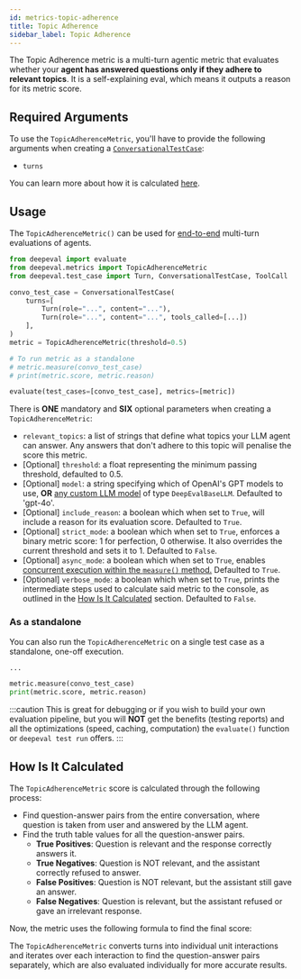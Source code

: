 ```yaml
---
id: metrics-topic-adherence
title: Topic Adherence
sidebar_label: Topic Adherence
---
```


<head>
  <link
    rel="canonical"
    href="https://deepeval.com/docs/metrics-topic-adherence"
  />
</head>


<MetricTagsDisplayer usesLLMs={true} multiTurn={true} agent={true} referenceless={true} />

The Topic Adherence metric is a multi-turn agentic metric that evaluates whether your **agent has answered questions only if they adhere to relevant topics**. It is a self-explaining eval, which means it outputs a reason for its metric score.

## Required Arguments

To use the `TopicAdherenceMetric`, you'll have to provide the following arguments when creating a [`ConversationalTestCase`](https://www.deepeval.com/docs/evaluation-multiturn-test-cases):

- `turns`

You can learn more about how it is calculated [here](#how-is-it-calculated).

## Usage

The `TopicAdherenceMetric()` can be used for [end-to-end](/docs/evaluation-end-to-end-llm-evals) multi-turn evaluations of agents.

```python
from deepeval import evaluate
from deepeval.metrics import TopicAdherenceMetric
from deepeval.test_case import Turn, ConversationalTestCase, ToolCall

convo_test_case = ConversationalTestCase(
    turns=[
        Turn(role="...", content="..."), 
        Turn(role="...", content="...", tools_called=[...])
    ],
)
metric = TopicAdherenceMetric(threshold=0.5)

# To run metric as a standalone
# metric.measure(convo_test_case)
# print(metric.score, metric.reason)

evaluate(test_cases=[convo_test_case], metrics=[metric])
```

There is **ONE** mandatory and **SIX** optional parameters when creating a `TopicAdherenceMetric`:

- `relevant_topics`: a list of strings that define what topics your LLM agent can answer. Any answers that don't adhere to this topic will penalise the score this metric.
- [Optional] `threshold`: a float representing the minimum passing threshold, defaulted to 0.5.
- [Optional] `model`: a string specifying which of OpenAI's GPT models to use, **OR** [any custom LLM model](/docs/metrics-introduction#using-a-custom-llm) of type `DeepEvalBaseLLM`. Defaulted to 'gpt-4o'.
- [Optional] `include_reason`: a boolean which when set to `True`, will include a reason for its evaluation score. Defaulted to `True`.
- [Optional] `strict_mode`: a boolean which when set to `True`, enforces a binary metric score: 1 for perfection, 0 otherwise. It also overrides the current threshold and sets it to 1. Defaulted to `False`.
- [Optional] `async_mode`: a boolean which when set to `True`, enables [concurrent execution within the `measure()` method.](/docs/metrics-introduction#measuring-a-metric-in-async) Defaulted to `True`.
- [Optional] `verbose_mode`: a boolean which when set to `True`, prints the intermediate steps used to calculate said metric to the console, as outlined in the [How Is It Calculated](#how-is-it-calculated) section. Defaulted to `False`.

### As a standalone

You can also run the `TopicAdherenceMetric` on a single test case as a standalone, one-off execution.

```python
...

metric.measure(convo_test_case)
print(metric.score, metric.reason)
```

:::caution
This is great for debugging or if you wish to build your own evaluation pipeline, but you will **NOT** get the benefits (testing reports) and all the optimizations (speed, caching, computation) the `evaluate()` function or `deepeval test run` offers.
:::

## How Is It Calculated

The `TopicAdherenceMetric` score is calculated through the following process:

- Find question-answer pairs from the entire conversation, where question is taken from user and answered by the LLM agent.
- Find the truth table values for all the question-answer pairs.
    - **True Positives**: Question is relevant and the response correctly answers it.
    - **True Negatives**: Question is NOT relevant, and the assistant correctly refused to answer.
    - **False Positives**: Question is NOT relevant, but the assistant still gave an answer.
    - **False Negatives**: Question is relevant, but the assistant refused or gave an irrelevant response.

Now, the metric uses the following formula to find the final score:

<Equation formula="\text{Topic Adherence Score} = \frac{\text{Number of True Positives and True Negatives}}{\text{Total Number of QA Pairs}}" />

The `TopicAdherenceMetric` converts turns into individual unit interactions and iterates over each interaction to find the question-answer pairs separately, which are also evaluated individually for more accurate results.
